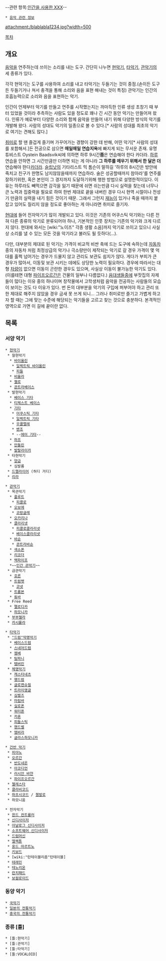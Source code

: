 --관련 항목:[[인간을 사용한 XXX]]--
 * [[음악 관련 정보]]

attachment:/blablabla1234.jpg?width=500

[[목차]]
== 개요 ==
[[음악]]을 연주하는데 쓰이는 소리를 내는 도구. 간단히 나누면 [[현악기]], [[타악기]], [[관악기]]의 세 종류가 있다.

각각 현악기는 도구를 사용하여 소리를 내고 타악기는 두들기는 것이 중점.(손이든 도구든 두들기거나 쳐서 충격을 통해 소리와 음을 표현 해내는 것이 특징) 관악기는 인간의 호흡능력으로 소리와 음을 표현하는 악기.

인간이 언제부터 악기를 만들고 연주를 시작했는지는 까마득한 인류 생성 초창기 때 부터 있었을 것이라 추측하는 사람도 있을 정도로 꽤나 긴 시간 동안 악기는 만들어져 왔다. 인류가 예로부터 다양한 소리와 함께 음악을 만들어 내기 위해 다양한 방식의 악기를 개발해 왔다. 사람의 성대도 악기의 일종으로 볼 수 있다.[* 사람의 성대를 최초의 악기로 여기는 견해도 많다.]

[[취미]]로 할 땐 즐겁게 즐기며 가꾸어가는 경향이 강한 데 반해, 어떤 악기[* 사람의 성대를 포함해서.]든 전공으로 삼으면 '''매일매일 연습지옥'''에 빠지게 되는 무서운 존재. 유명 튜비스트 Oystein Baadsvik씨에 의하면 하루 9시간'''쯤'''은 연습해야 한다 카더라. [[하루]] 연습을 안하면 그 시간만큼만 더하면 되는 게 아니라 '''그 하루를 메우기 위해서 한 달은 더''' 연습해야 한다[[카더라]]. [[슬립낫]]의 기타리스트 믹 톰슨이 말하길 '하루의 8시간은 방안에 죽치고 친구가 한명도 남지않않을때까지 연습하라. 술은 성공할때까지 참아라'를 연주를 잘하기위한, 혹은 본인이 그 경지까지 도달하기위해 행한 방법으로 설명한적이있다. 이유는 하루라도 빼먹으면 감각을 잃기 때문에 쉬면 쉬는만큼 다시 실력을 찾는데 너무나 큰 노력과 집중력을 필요로 하여 한번 제대로 끝을 내버린 경우 다시 현역 시절이나 전성기 만큼의 실력을 내기 힘든 것이기 때문. 그래서 그런지 [[재능]]이 있거나 죽을 때까지 붙잡고 있어도 질리지 않을 정도로 좋아하는 게 아니라면 취미로 즐기자.

[[현대]]에 들어 전자악기가 많이 개발되고 있다. 이것은 기존의 어쿠스틱 악기와는 다른 전혀 다른 종류의 악기로 분류되어야 하나, 기본적인 인풋 장치는 기존의 악기와 크게 다르지 않다. 현대에 와서는 [wiki:"노이즈" 각종 생활 소음]까지 악기로 쓰이고 있으니 사실상 소리를 낼 수 있는 모든 것을 악기라고 불러도 될 듯하다(...).

다만, 대부분의 제대로 된 악기는 가격이 비교적 비싼 축에 드는 도구에 속하는데 [[자동차]] 중의 자동차 처럼 최정상급의 악기나 극소량만이 제작되는 악기로 갈 경우 가격이 몇 억대를 훌쩍 넘어가는 경우가 드물지 않고 관리도 보관도 쉽지가 않다. 게다가 부피가 큰 경우가 많아서, 이동및 보관 시키는 데에도 상당한 노력이 필요하다. 경우에 따라서는 대형 [[차량]]이 없으면 이동이 곤란한 경우도 있으며, 사실상 이동이 불가능한 악기도 있다. (이를테면 대형 [[파이프오르간]]은 건물의 일부나 다름없다.) [[음대]]생들중에 부잣집의 자제들이 많다는 이유 중의 하나이며 창작물에서 고학생처럼 음악을 전공하는 사람들의 모습이 보이는 것도 다 이유가 있다. 번 돈의 대부분을 악기의 구입에 퍼부어야 하고 관리 또한 제대로 해주지 않았을 경우 금새 못 쓰게 되니... 그러나 취미로만 즐기고 가볍게 하고자 할 때는 그에 맞는 수준에 해당되는 악기들을 고르고 찾는 것으로 충분하다. 본격적인 영역으로 가면 이 길에 끝이란 없다.

== 목록 ==
=== 서양 악기 ===
 * [[현악기]]
  * 찰현악기
   * [[바이올린]]
    * [[일렉트릭 바이올린]]
    * [[피들]]
   * [[비올라]]
   * [[첼로]]
   * [[콘트라베이스]]
  * 발현악기
   * [[베이스 기타]]
   * [[티체스트 베이스]]
   * [[기타]]
    * [[어쿠스틱 기타]]
    * [[일렉트릭 기타]]
    * [[우쿨렐레]]
    * [[밴조]]
    * --[[에어 기타]]--
   * [[하프]]
   * [[만돌린]]
   * [[발랄라이카]]
  * 타현악기
   * [[양금]]
   * 심발롬
  * [[드렐라이어]] (허디 거디)
  * [[리라]]

 * [[관악기]]
  * 목관악기
   * [[플루트]]
    * [[피콜로]]
   * [[오보에]]
    * [[코랑글레]]
   * [[오카리나]]
   * [[클라리넷]]
    * [[피콜로클라리넷]]
    * [[베이스클라리넷]]
   * [[바순]]
    * [[콘트라바순]]
   * [[색소폰]]
   * [[리코더]]
   * [[백파이프]]
   *~~[[인간 관악기]]~~
  * 금관악기
   * [[호른]]
   * [[트럼펫]]
    * [[코넷]]
   * [[트롬본]]
   * [[튜바]]
  * Free Reed
   * [[멜로디카]]
   * [[하모니카]]
  * [[부부젤라]]
  * [[카시롤라]]

 * [[타악기]] 
  * [["드럼"막명악기]]
   * [[베이스드럼]]
   * [[스네어드럼]]
   * [[젬베]]
   * [[팀파니]]
   * [[탬버린]]
  * [[체명악기]]
   * [[캐스터네츠]]
   * [[행드럼]]
   * [[글로켄슈필]]
   * [[트라이앵글]]
   * [[심벌즈]]
   * [[마림바]]
   * [[실로폰]]
   * [[워터폰]]
   * [[카혼]]
   * [[피들스틱]]
   * [[핸드벨]]
   * [[엠비라]]
   * [[글라스하모니카]]

 * [[건반 악기]]
  * [[피아노]]
  * [[오르간]]
   * [[반도네온]]
   * [[아코디언]]
   * [[러시안 바얀]]
   * [[파이프오르간]]
  * [[첼레스타]]
  * [[클라비코드]]
  * [[하프시코드]] / [[쳄발로]]
  * 하모니움

 * 전자악기
  * [[윈드 컨트롤러]]
  * [[신디사이저]]
  * [[아날로그 신디사이저]]
  * [[소프트웨어 신디사이저]]
  * [[드럼머신]]
  * [[엘렉톤]]
  * [[옹드 마르트노]]
  * [[키보드]]
  * [wiki:"턴테이블리즘"턴테이블]
  * [[테레민]]
  * [[테노리온]]
  * [[런치패드]]
  * [[보컬로이드]]
=== 동양 악기 ===
 * [[국악기]]
 * [[일본의 전통악기]]
 * [[중국의 전통악기]]
=== 종류 [틀] ===
 * [틀:현악기]
 * [틀:관악기]
 * [틀:타악기]
 * [틀:VOCALOID]
